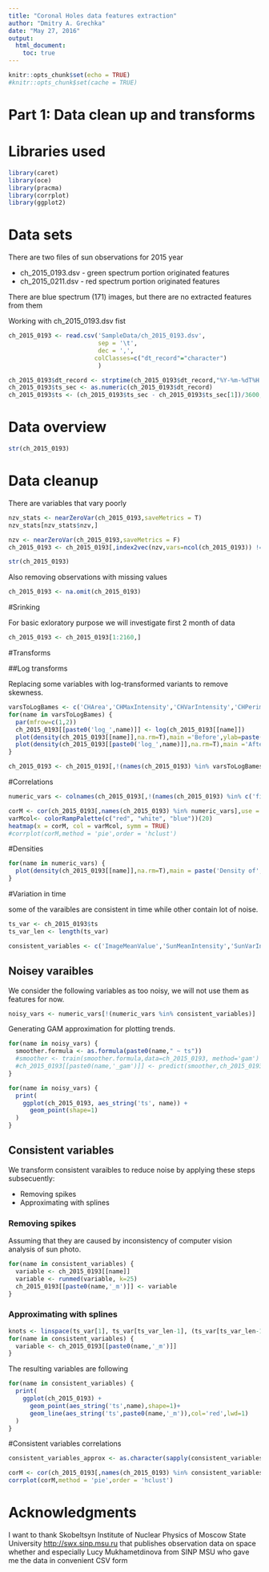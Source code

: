 ```yaml
---
title: "Coronal Holes data features extraction"
author: "Dmitry A. Grechka"
date: "May 27, 2016"
output:
  html_document:
    toc: true
---
```


```r
knitr::opts_chunk$set(echo = TRUE)
#knitr::opts_chunk$set(cache = TRUE)
```
# Part 1: Data clean up and transforms

# Libraries used

```r
library(caret)
library(oce)
library(pracma)
library(corrplot)
library(ggplot2)
```

# Data sets

There are two files of sun observations for 2015 year

  * ch_2015_0193.dsv - green spectrum portion originated features
  * ch_2015_0211.dsv - red spectrum portion originated features
  
There are blue spectrum (171) images, but there are no extracted features from them

Working with ch_2015_0193.dsv fist

```r
ch_2015_0193 <- read.csv('SampleData/ch_2015_0193.dsv',
                         sep = '\t',
                         dec = ',',
                        colClasses=c("dt_record"="character")
                         )

ch_2015_0193$dt_record <- strptime(ch_2015_0193$dt_record,"%Y-%m-%dT%H:%M:%S",tz='UTC')
ch_2015_0193$ts_sec <- as.numeric(ch_2015_0193$dt_record)
ch_2015_0193$ts <- (ch_2015_0193$ts_sec - ch_2015_0193$ts_sec[1])/3600;#hours

```

# Data overview

```r
str(ch_2015_0193)
```

# Data cleanup

There are variables that vary poorly

```r
nzv_stats <- nearZeroVar(ch_2015_0193,saveMetrics = T)
nzv_stats[nzv_stats$nzv,]

nzv <- nearZeroVar(ch_2015_0193,saveMetrics = F)
ch_2015_0193 <- ch_2015_0193[,index2vec(nzv,vars=ncol(ch_2015_0193)) != 1]

str(ch_2015_0193)
```

Also removing observations with missing values

```r
ch_2015_0193 <- na.omit(ch_2015_0193)
```

#Srinking

For basic exloratory purpose we will investigate first 2 month of data

```r
ch_2015_0193 <- ch_2015_0193[1:2160,]
```

#Transforms

##Log transforms

Replacing some variables with log-transformed variants to remove skewness.

```r
varsToLogBames <- c('CHArea','CHMaxIntensity','CHVarIntensity','CHPerimeter','CorrectAlongLat','CorrectAlongLon','RightSideCHMaxInt','AboveCHMaxInt','BelowCHMaxInt','RightSideCHMeanInt','BelowCHMeanInt')
for(name in varsToLogBames) {
  par(mfrow=c(1,2)) 
  ch_2015_0193[[paste0('log_',name)]] <- log(ch_2015_0193[[name]])
  plot(density(ch_2015_0193[[name]],na.rm=T),main ='Before',ylab=paste('Density of ',name))
  plot(density(ch_2015_0193[[paste0('log_',name)]],na.rm=T),main ='After',ylab=paste0('Density of log_',name))
}

ch_2015_0193 <- ch_2015_0193[,!(names(ch_2015_0193) %in% varsToLogBames)]
```

#Correlations

```r
numeric_vars <- colnames(ch_2015_0193[,!(names(ch_2015_0193) %in% c('fitsname','dt_record','ts'))]) # omitting time

corM <- cor(ch_2015_0193[,names(ch_2015_0193) %in% numeric_vars],use = 'complete.obs')
varMcol<- colorRampPalette(c("red", "white", "blue"))(20)
heatmap(x = corM, col = varMcol, symm = TRUE)
#corrplot(corM,method = 'pie',order = 'hclust')
```

#Densities

```r

for(name in numeric_vars) {
  plot(density(ch_2015_0193[[name]],na.rm=T),main = paste('Density of',name))
}
```

#Variation in time

some of the varaibles are consistent in time while other contain lot of noise.

```r
ts_var <- ch_2015_0193$ts
ts_var_len <- length(ts_var)

consistent_variables <- c('ImageMeanValue','SunMeanIntensity','SunVarIntensity','Total_Nubmers_of_CH','Total_Area_CH','Relative_CH_Area','Total_CorrectSphereArea_CH','Relative_CH_CorrectSphereArea')
```

## Noisey varaibles

We consider the following variables as too noisy, we will not use them as features for now.

```r
noisy_vars <- numeric_vars[!(numeric_vars %in% consistent_variables)]
```

Generating GAM approximation for plotting trends.

```r
for(name in noisy_vars) {
  smoother.formula <- as.formula(paste0(name," ~ ts"))
  #smoother <- train(smoother.formula,data=ch_2015_0193, method='gam')
  #ch_2015_0193[[paste0(name,'_gam')]] <- predict(smoother,ch_2015_0193)
}
```


```r
for(name in noisy_vars) {
  print(
    ggplot(ch_2015_0193, aes_string('ts', name)) +
      geom_point(shape=1)
  )
}
```

## Consistent variables

We transform consistent varaibles to reduce noise by applying these steps subsecuently:

  * Removing spikes
  * Approximating with splines


### Removing spikes

Assuming that they are caused by inconsistency of computer vision analysis of sun photo.

```r

for(name in consistent_variables) {
  variable <- ch_2015_0193[[name]]
  variable <- runmed(variable, k=25)
  ch_2015_0193[[paste0(name,'_m')]] <- variable
}
```

### Approximating with splines 

```r
knots <- linspace(ts_var[1], ts_var[ts_var_len-1], (ts_var[ts_var_len-1] - ts_var[1])/6) # knot every 6 hours
for(name in consistent_variables) { 
  variable <- ch_2015_0193[[paste0(name,'_m')]]  
}
```


The resulting variables are following

```r

for(name in consistent_variables) {
  print(
    ggplot(ch_2015_0193) +
      geom_point(aes_string('ts',name),shape=1)+
      geom_line(aes_string('ts',paste0(name,'_m')),col='red',lwd=1)
  ) 
}
```

#Consistent variables correlations

```r

consistent_variables_approx <- as.character(sapply(consistent_variables, function(x) {return(paste0(x,'_m'))}))

corM <- cor(ch_2015_0193[,names(ch_2015_0193) %in% consistent_variables_approx],use = 'complete.obs')
corrplot(corM,method = 'pie',order = 'hclust')
```

# Acknowledgments

I want to thank Skobeltsyn Institute of Nuclear Physics of Moscow State University <http://swx.sinp.msu.ru> that publishes observation data on space whether and especially Lucy Mukhametdinova from SINP MSU who gave me the data in convenient CSV form